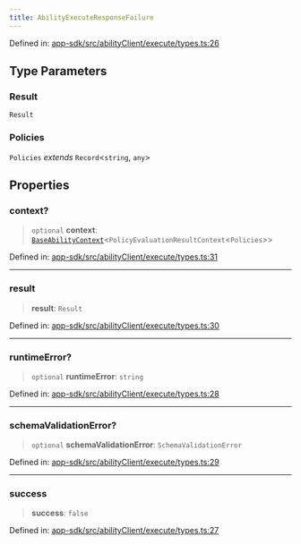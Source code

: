 ```yaml
---
title: AbilityExecuteResponseFailure
---
```


Defined in: [app-sdk/src/abilityClient/execute/types.ts:26](https://github.com/LIT-Protocol/Vincent/blob/24971b3553e0b3a0f81730455f8a1892791091ad/packages/libs/app-sdk/src/abilityClient/execute/types.ts#L26)

## Type Parameters

### Result

`Result`

### Policies

`Policies` *extends* `Record`\<`string`, `any`\>

## Properties

### context?

> `optional` **context**: [`BaseAbilityContext`](./BaseAbilityContext)\<`PolicyEvaluationResultContext`\<`Policies`\>\>

Defined in: [app-sdk/src/abilityClient/execute/types.ts:31](https://github.com/LIT-Protocol/Vincent/blob/24971b3553e0b3a0f81730455f8a1892791091ad/packages/libs/app-sdk/src/abilityClient/execute/types.ts#L31)

***

### result

> **result**: `Result`

Defined in: [app-sdk/src/abilityClient/execute/types.ts:30](https://github.com/LIT-Protocol/Vincent/blob/24971b3553e0b3a0f81730455f8a1892791091ad/packages/libs/app-sdk/src/abilityClient/execute/types.ts#L30)

***

### runtimeError?

> `optional` **runtimeError**: `string`

Defined in: [app-sdk/src/abilityClient/execute/types.ts:28](https://github.com/LIT-Protocol/Vincent/blob/24971b3553e0b3a0f81730455f8a1892791091ad/packages/libs/app-sdk/src/abilityClient/execute/types.ts#L28)

***

### schemaValidationError?

> `optional` **schemaValidationError**: `SchemaValidationError`

Defined in: [app-sdk/src/abilityClient/execute/types.ts:29](https://github.com/LIT-Protocol/Vincent/blob/24971b3553e0b3a0f81730455f8a1892791091ad/packages/libs/app-sdk/src/abilityClient/execute/types.ts#L29)

***

### success

> **success**: `false`

Defined in: [app-sdk/src/abilityClient/execute/types.ts:27](https://github.com/LIT-Protocol/Vincent/blob/24971b3553e0b3a0f81730455f8a1892791091ad/packages/libs/app-sdk/src/abilityClient/execute/types.ts#L27)
